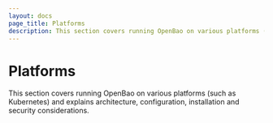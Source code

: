 ```yaml
---
layout: docs
page_title: Platforms
description: This section covers running OpenBao on various platforms (such as Kubernetes).
---
```


# Platforms

This section covers running OpenBao on various platforms (such as Kubernetes) and
explains architecture, configuration, installation and security considerations.
